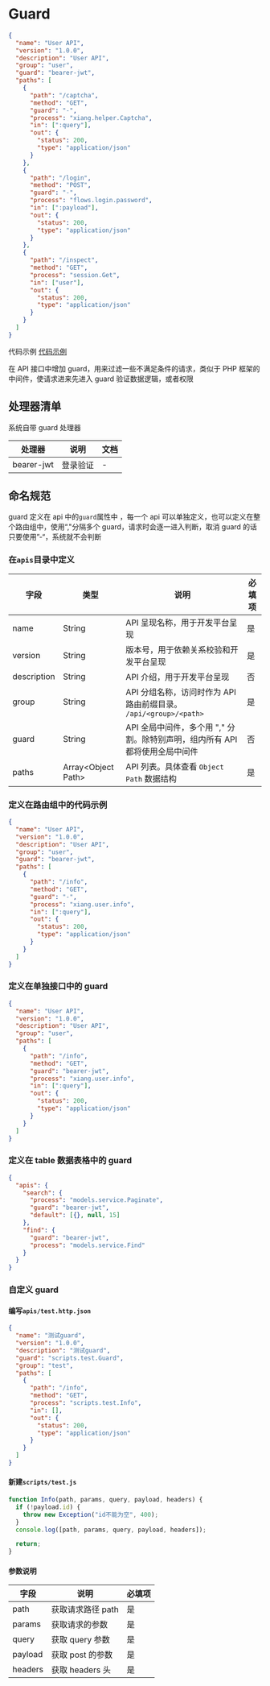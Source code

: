 # Guard

<Detail title="查看源码">

```json
{
  "name": "User API",
  "version": "1.0.0",
  "description": "User API",
  "group": "user",
  "guard": "bearer-jwt",
  "paths": [
    {
      "path": "/captcha",
      "method": "GET",
      "guard": "-",
      "process": "xiang.helper.Captcha",
      "in": [":query"],
      "out": {
        "status": 200,
        "type": "application/json"
      }
    },
    {
      "path": "/login",
      "method": "POST",
      "guard": "-",
      "process": "flows.login.password",
      "in": [":payload"],
      "out": {
        "status": 200,
        "type": "application/json"
      }
    },
    {
      "path": "/inspect",
      "method": "GET",
      "process": "session.Get",
      "in": ["user"],
      "out": {
        "status": 200,
        "type": "application/json"
      }
    }
  ]
}
```

</Detail>

代码示例 [代码示例](https://github.com/YaoApp/demo-crm/blob/master/apis/user.http.json)

在 API 接口中增加 guard，用来过滤一些不满足条件的请求，类似于 PHP 框架的中间件，使请求进来先进入 guard 验证数据逻辑，或者权限

## 处理器清单

系统自带 guard 处理器

| 处理器     | 说明     | 文档 |
| ---------- | -------- | ---- |
| bearer-jwt | 登录验证 | -    |

## 命名规范

guard 定义在 api 中的`guard`属性中 ，每一个 api 可以单独定义，也可以定义在整个路由组中，使用“,"分隔多个 guard，请求时会逐一进入判断，取消 guard 的话只要使用”-“，系统就不会判断

### 在`apis`目录中定义

| 字段        | 类型                 | 说明                                                                         | 必填项 |
| ----------- | -------------------- | ---------------------------------------------------------------------------- | ------ |
| name        | String               | API 呈现名称，用于开发平台呈现                                               | 是     |
| version     | String               | 版本号，用于依赖关系校验和开发平台呈现                                       | 是     |
| description | String               | API 介绍，用于开发平台呈现                                                   | 否     |
| group       | String               | API 分组名称，访问时作为 API 路由前缀目录。 `/api/<group>/<path>`            | 是     |
| guard       | String               | API 全局中间件，多个用 "," 分割。除特别声明，组内所有 API 都将使用全局中间件 | 否     |
| paths       | Array\<Object Path\> | API 列表。具体查看 `Object Path` 数据结构                                    | 是     |

### 定义在路由组中的代码示例

```json
{
  "name": "User API",
  "version": "1.0.0",
  "description": "User API",
  "group": "user",
  "guard": "bearer-jwt",
  "paths": [
    {
      "path": "/info",
      "method": "GET",
      "guard": "-",
      "process": "xiang.user.info",
      "in": [":query"],
      "out": {
        "status": 200,
        "type": "application/json"
      }
    }
  ]
}
```

### 定义在单独接口中的 guard

```json
{
  "name": "User API",
  "version": "1.0.0",
  "description": "User API",
  "group": "user",
  "paths": [
    {
      "path": "/info",
      "method": "GET",
      "guard": "bearer-jwt",
      "process": "xiang.user.info",
      "in": [":query"],
      "out": {
        "status": 200,
        "type": "application/json"
      }
    }
  ]
}
```

### 定义在 table 数据表格中的 guard

```json
{
  "apis": {
    "search": {
      "process": "models.service.Paginate",
      "guard": "bearer-jwt",
      "default": [{}, null, 15]
    },
    "find": {
      "guard": "bearer-jwt",
      "process": "models.service.Find"
    }
  }
}
```

### 自定义 guard

#### 编写`apis/test.http.json`

```json
{
  "name": "测试guard",
  "version": "1.0.0",
  "description": "测试guard",
  "guard": "scripts.test.Guard",
  "group": "test",
  "paths": [
    {
      "path": "/info",
      "method": "GET",
      "process": "scripts.test.Info",
      "in": [],
      "out": {
        "status": 200,
        "type": "application/json"
      }
    }
  ]
}
```

#### 新建`scripts/test.js`

```javascript
function Info(path, params, query, payload, headers) {
  if (!payload.id) {
    throw new Exception("id不能为空", 400);
  }
  console.log([path, params, query, payload, headers]);

  return;
}
```

#### 参数说明

| 字段    | 说明              | 必填项 |
| ------- | ----------------- | ------ |
| path    | 获取请求路径 path | 是     |
| params  | 获取请求的参数    | 是     |
| query   | 获取 query 参数   | 是     |
| payload | 获取 post 的参数  | 是     |
| headers | 获取 headers 头   | 是     |

<Div style={{ display: "flex", justifyContent: "space-between" }}>
  <Link type="prev" title="API" link="手册/Widgets/API"></Link>
  <Link type="next" title="Table" link="手册/Widgets/Flows"></Link>
</Div>
